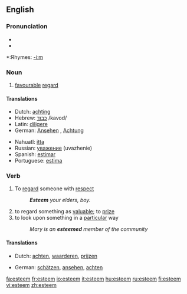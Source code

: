 ==English==

===Pronunciation===
* {{IPA|[ɛsˈtim]}}
*{{audio|en-us-esteem.ogg|Audio (US)}}

*:Rhymes: [[Rhymes:English:-iːm|-iːm]]

===Noun===
{{en-noun|-}}

# [[favourable]] [[regard]]

====Translations====
{{top}}
*Dutch: [[achting]] {{f}}
*Hebrew: [[כבוד]] /kavod/
*Latin: [[diligere]]
*German: [[Ansehen]] {{n}}, [[Achtung]] {{f}}
{{mid}}
*Nahuatl: [[itta]]
*Russian: [[уважение]] (uvazhenie)
*Spanish: [[estimar]]
*Portuguese: [[estima]]
{{bottom}}

===Verb===
{{en-verb}}

# To [[regard]] someone with [[respect]]
#:'''''Esteem''' your elders, boy.''
# to regard something as [[valuable]]; to [[prize]]
# to look upon something in a [[particular]] way
#:''Mary is an '''esteemed''' member of the community''

====Translations====
{{top}}
*Dutch: [[achten]], [[waarderen]], [[prijzen]]
{{mid}}
*German: [[schätzen]], [[ansehen]], [[achten]]
{{bottom}}

[[fa:esteem]]
[[fr:esteem]]
[[io:esteem]]
[[it:esteem]]
[[hu:esteem]]
[[ru:esteem]]
[[fi:esteem]]
[[vi:esteem]]
[[zh:esteem]]